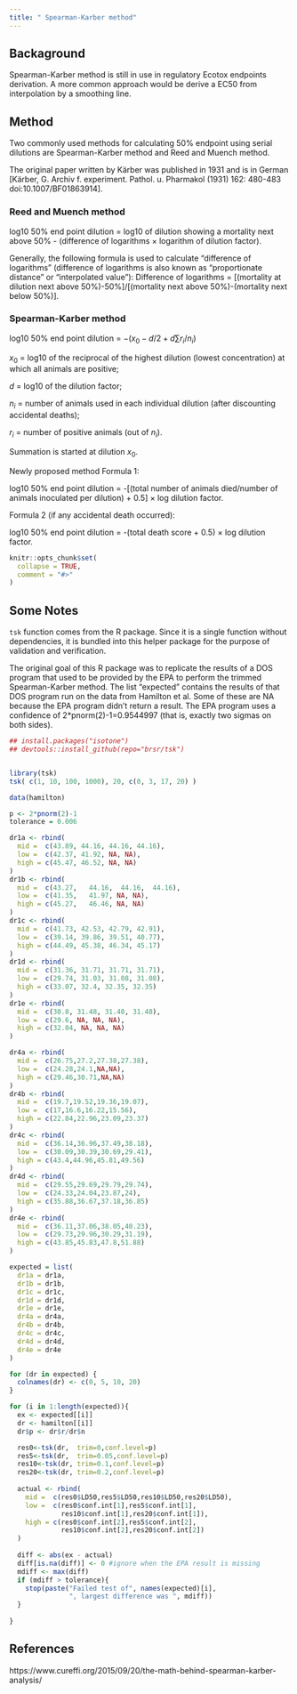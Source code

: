```yaml
---
title: " Spearman-Karber method"
---
```


## Backaground

Spearman-Karber method is still in use in regulatory Ecotox endpoints derivation. A more common approach would be derive a EC50 from interpolation by a smoothing line. 

## Method 

Two commonly used methods for calculating 50% endpoint using serial dilutions are Spearman-Karber method and Reed and Muench method.

The original paper written by Kärber was published in 1931 and is in German [Kärber, G. Archiv f. experiment. Pathol. u. Pharmakol (1931) 162: 480-483 doi:10.1007/BF01863914].

### Reed and Muench method

log10 50% end point dilution = log10 of dilution showing a mortality next above 50% - (difference of logarithms × logarithm of dilution factor).

Generally, the following formula is used to calculate “difference of logarithms” (difference of logarithms is also known as “proportionate distance” or “interpolated value”): Difference of logarithms = [(mortality at dilution next above 50%)-50%]/[(mortality next above 50%)-(mortality next below 50%)].

### Spearman-Karber method

log10 50% end point dilution = $- (x_0 - d/2 + d \sum r_i/n_i)$

$x_0$ = log10 of the reciprocal of the highest dilution (lowest concentration) at which all animals are positive;

$d$ = log10 of the dilution factor;

$n_i$ = number of animals used in each individual dilution (after discounting accidental deaths);

$r_i$ = number of positive animals (out of $n_i$).

Summation is started at dilution $x_0$.

Newly proposed method
Formula 1:

log10 50% end point dilution = -[(total number of animals died/number of animals inoculated per dilution) + 0.5] × log dilution factor.

Formula 2 (if any accidental death occurred):

log10 50% end point dilution = -(total death score + 0.5) × log dilution factor.


```r
knitr::opts_chunk$set(
  collapse = TRUE,
  comment = "#>"
)
```


## Some Notes

`tsk` function comes from the R package. Since it is a single function without dependencies, it is bundled into this helper package for the purpose of validation and verification. 


The original goal of this R package was to replicate the results of a DOS program that used to be provided by the EPA to perform the trimmed Spearman-Karber method. The list "expected" contains the results of that DOS program run on the data from Hamilton et al. Some of these are NA because the EPA program didn't return a result. The EPA program uses a confidence of 2*pnorm(2)-1=0.9544997 (that is, exactly two sigmas on both sides).

```r
## install.packages("isotone")
## devtools::install_github(repo="brsr/tsk")


library(tsk)
tsk( c(1, 10, 100, 1000), 20, c(0, 3, 17, 20) )

data(hamilton)

p <- 2*pnorm(2)-1
tolerance = 0.006

dr1a <- rbind(
  mid =  c(43.89, 44.16, 44.16, 44.16),
  low =  c(42.37, 41.92, NA, NA),
  high = c(45.47, 46.52, NA, NA)
)
dr1b <- rbind(
  mid =  c(43.27,	44.16,	44.16,	44.16),
  low =  c(41.35,	41.97, NA, NA),
  high = c(45.27,	46.46, NA, NA)
)
dr1c <- rbind(
  mid =  c(41.73, 42.53, 42.79, 42.91),
  low =  c(39.14, 39.86, 39.51, 40.77),
  high = c(44.49, 45.38, 46.34, 45.17)
)
dr1d <- rbind(
  mid =  c(31.36, 31.71, 31.71, 31.71),
  low =  c(29.74, 31.03, 31.08, 31.08),
  high = c(33.07, 32.4, 32.35, 32.35)
)
dr1e <- rbind(
  mid =  c(30.8, 31.48, 31.48, 31.48),
  low =  c(29.6, NA, NA, NA),
  high = c(32.04, NA, NA, NA)
)

dr4a <- rbind(
  mid =  c(26.75,27.2,27.38,27.38),
  low =  c(24.28,24.1,NA,NA),
  high = c(29.46,30.71,NA,NA)
)
dr4b <- rbind(
  mid =  c(19.7,19.52,19.36,19.07),
  low =  c(17,16.6,16.22,15.56),
  high = c(22.84,22.96,23.09,23.37)
)
dr4c <- rbind(
  mid =  c(36.14,36.96,37.49,38.18),
  low =  c(30.09,30.39,30.69,29.41),
  high = c(43.4,44.96,45.81,49.56)
)
dr4d <- rbind(
  mid =  c(29.55,29.69,29.79,29.74),
  low =  c(24.33,24.04,23.87,24),
  high = c(35.88,36.67,37.18,36.85)
)
dr4e <- rbind(
  mid =  c(36.11,37.06,38.05,40.23),
  low =  c(29.73,29.96,30.29,31.19),
  high = c(43.85,45.83,47.8,51.88)
)

expected = list(
  dr1a = dr1a,
  dr1b = dr1b,
  dr1c = dr1c,
  dr1d = dr1d,
  dr1e = dr1e,
  dr4a = dr4a,
  dr4b = dr4b,
  dr4c = dr4c,
  dr4d = dr4d,
  dr4e = dr4e
)

for (dr in expected) {
  colnames(dr) <- c(0, 5, 10, 20)
}

for (i in 1:length(expected)){
  ex <- expected[[i]]
  dr <- hamilton[[i]]
  dr$p <- dr$r/dr$n

  res0<-tsk(dr,  trim=0,conf.level=p)
  res5<-tsk(dr,  trim=0.05,conf.level=p)
  res10<-tsk(dr, trim=0.1,conf.level=p)
  res20<-tsk(dr, trim=0.2,conf.level=p)
  
  actual <- rbind(
    mid =  c(res0$LD50,res5$LD50,res10$LD50,res20$LD50),
    low =  c(res0$conf.int[1],res5$conf.int[1],
             res10$conf.int[1],res20$conf.int[1]),
    high = c(res0$conf.int[2],res5$conf.int[2],
             res10$conf.int[2],res20$conf.int[2])
  )
  
  diff <- abs(ex - actual) 
  diff[is.na(diff)] <- 0 #ignore when the EPA result is missing
  mdiff <- max(diff)
  if (mdiff > tolerance){
    stop(paste("Failed test of", names(expected)[i], 
               ", largest difference was ", mdiff))
  }
  
}
```

## References

https://www.cureffi.org/2015/09/20/the-math-behind-spearman-karber-analysis/
